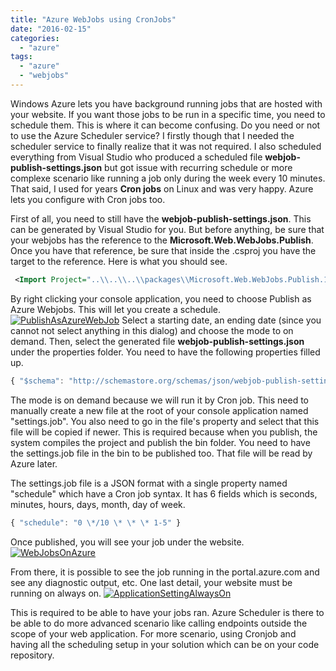 ```yaml
---
title: "Azure WebJobs using CronJobs"
date: "2016-02-15"
categories: 
  - "azure"
tags: 
  - "azure"
  - "webjobs"
---
```


Windows Azure lets you have background running jobs that are hosted with your website. If you want those jobs to be run in a specific time, you need to schedule them. This is where it can become confusing. Do you need or not to use the Azure Scheduler service? I firstly though that I needed the scheduler service to finally realize that it was not required. I also scheduled everything from Visual Studio who produced a scheduled file **webjob-publish-settings.json** but got issue with recurring schedule or more complexe scenario like running a job only during the week every 10 minutes. That said, I used for years **Cron jobs** on Linux and was very happy. Azure lets you configure with Cron jobs too.

First of all, you need to still have the **webjob-publish-settings.json**. This can be generated by Visual Studio for you. But before anything, be sure that your webjobs has the reference to the **Microsoft.Web.WebJobs.Publish**. Once you have that reference, be sure that inside the .csproj you have the target to the reference. Here is what you should see.


```xml
 <Import Project="..\\..\\..\\packages\\Microsoft.Web.WebJobs.Publish.1.0.10\\tools\\webjobs.targets" Condition="Exists('..\\..\\..\\packages\\Microsoft.Web.WebJobs.Publish.1.0.10\\tools\\webjobs.targets')" /> 
```


By right clicking your console application, you need to choose Publish as Azure Webjobs. This will let you create a schedule. [![PublishAsAzureWebJob](http://patrickdesjardins.com/blog/wp-content/uploads/2016/01/PublishAsAzureWebJob.png)](http://patrickdesjardins.com/blog/?attachment_id=4491) Select a starting date, an ending date (since you cannot not select anything in this dialog) and choose the mode to on demand. Then, select the generated file **webjob-publish-settings.json** under the properties folder. You need to have the following properties filled up.

```typescript
{ "$schema": "http://schemastore.org/schemas/json/webjob-publish-settings.json", "webJobName": "YourJobNameHere", "startTime": null, "endTime": null, "jobRecurrenceFrequency": null, "interval": null, "runMode": "OnDemand" } 
``` 


The mode is on demand because we will run it by Cron job. This need to manually create a new file at the root of your console application named "settings.job". You also need to go in the file's property and select that this file will be copied if newer. This is required because when you publish, the system compiles the project and publish the bin folder. You need to have the settings.job file in the bin to be published too. That file will be read by Azure later.

The settings.job file is a JSON format with a single property named "schedule" which have a Cron job syntax. It has 6 fields which is seconds, minutes, hours, days, month, day of week.

```typescript
{ "schedule": "0 \*/10 \* \* \* 1-5" } 
``` 


Once published, you will see your job under the website. [![WebJobsOnAzure](http://patrickdesjardins.com/blog/wp-content/uploads/2016/01/WebJobsOnAzure.png)](http://patrickdesjardins.com/blog/?attachment_id=4493)

From there, it is possible to see the job running in the portal.azure.com and see any diagnostic output, etc. One last detail, your website must be running on always on. [![ApplicationSettingAlwaysOn](http://patrickdesjardins.com/blog/wp-content/uploads/2016/01/ApplicationSettingAlwaysOn.png)](http://patrickdesjardins.com/blog/?attachment_id=4495)

This is required to be able to have your jobs ran. Azure Scheduler is there to be able to do more advanced scenario like calling endpoints outside the scope of your web application. For more scenario, using Cronjob and having all the scheduling setup in your solution which can be on your code repository.
